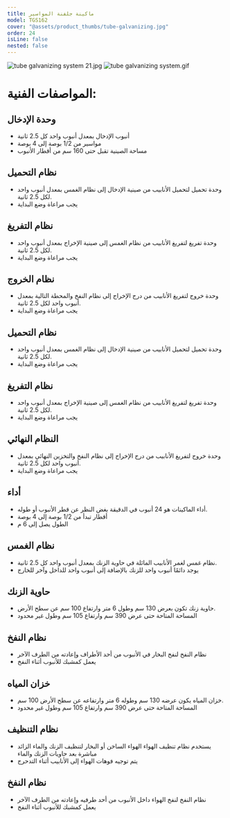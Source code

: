 ```yaml
---
title: ماكينة جلفنة المواسير
model: TGS162
cover: "@assets/product_thumbs/tube-galvanizing.jpg"
order: 24
isLine: false
nested: false
---
```



<ProductTabs />

![tube galvanizing system 21.jpg](@assets/article_images/tube-galvanizing/tube-galvanizing-system-21.jpg)
![tube galvanizing system.gif](@assets/article_images/tube-galvanizing/tube-galvanizing-system.gif)

# **المواصفات الفنية:**

## **وحدة الإدخال**

-   أنبوب الإدخال بمعدل أنبوب واحد كل 2.5 ثانية
-   مواسير من 1/2 بوصة إلى 4 بوصة
-   مساحة الصينية تقبل حتى 160 سم من أقطار الأنبوب

## **نظام التحميل**

-   وحدة تحميل لتحميل الأنابيب من صينية الإدخال إلى نظام الغمس بمعدل أنبوب واحد لكل 2.5 ثانية.
-   يجب مراعاة وضع البداية

## **نظام التفريغ**

-   وحدة تفريغ لتفريغ الأنابيب من نظام الغمس إلى صينية الإخراج بمعدل أنبوب واحد لكل 2.5 ثانية.
-   يجب مراعاة وضع البداية

## **نظام الخروج**

-   وحدة خروج لتفريغ الأنابيب من درج الإخراج إلى نظام النفخ والمحطة التالية بمعدل أنبوب واحد لكل 2.5 ثانية.
-   يجب مراعاة وضع البداية

## **نظام التحميل**

-   وحدة تحميل لتحميل الأنابيب من صينية الإدخال إلى نظام الغمس بمعدل أنبوب واحد لكل 2.5 ثانية.
-   يجب مراعاة وضع البداية

## **نظام التفريغ**

-   وحدة تفريغ لتفريغ الأنابيب من نظام الغمس إلى صينية الإخراج بمعدل أنبوب واحد لكل 2.5 ثانية.
-   يجب مراعاة وضع البداية

## **النظام النهائي**

-   وحدة خروج لتفريغ الأنابيب من درج الإخراج إلى نظام النفخ والتخزين النهائي بمعدل أنبوب واحد لكل 2.5 ثانية.
-   يجب مراعاة وضع البداية

## **أداء**

-   أداء الماكينات هو 24 أنبوب في الدقيقة بغض النظر عن قطر الأنبوب أو طوله.
-   أقطار تبدأ من 1/2 بوصة إلى 4 بوصة
-   الطول يصل إلى 6 م

## **نظام الغمس**

-   نظام غمس لغمر الأنابيب المائلة في حاوية الزنك بمعدل أنبوب واحد كل 2.5 ثانية.
-   يوجد دائمًا أنبوب واحد للزنك بالإضافة إلى أنبوب واحد للداخل وآخر للخارج

## **حاوية الزنك**

-   حاوية زنك تكون بعرض 130 سم وطول 6 متر وارتفاع 100 سم عن سطح الأرض.
-   المساحة المتاحة حتى عرض 390 سم وارتفاع 105 سم وطول غير محدود

## **نظام النفخ**

-   نظام النفخ لنفخ البخار في الأنبوب من أحد الأطراف وإعادته من الطرف الآخر
-   يعمل كمشبك للأنبوب أثناء النفخ

## **خزان المياه**

-   خزان المياه يكون عرضه 130 سم وطوله 6 متر وارتفاعه عن سطح الأرض 100 سم.
-   المساحة المتاحة حتى عرض 390 سم وارتفاع 105 سم وطول غير محدود

## **نظام التنظيف**

-   يستخدم نظام تنظيف الهواء الهواء الساخن أو البخار لتنظيف الزنك والماء الزائد مباشرة بعد حاويات الزنك والماء
-   يتم توجيه فوهات الهواء إلى الأنابيب أثناء التدحرج

## **نظام النفخ**

-   نظام النفخ لنفخ الهواء داخل الأنبوب من أحد طرفيه وإعادته من الطرف الآخر
-   يعمل كمشبك للأنبوب أثناء النفخ

